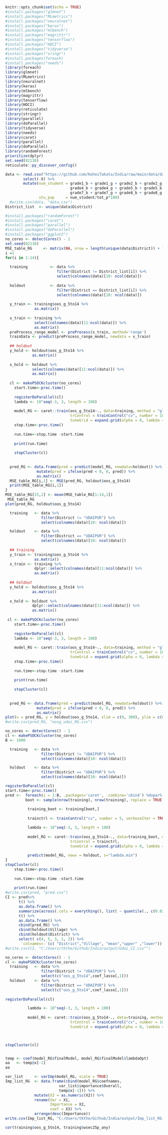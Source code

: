 ```r
knitr::opts_chunk$set(echo = TRUE)
#install.packages("glmnet")
#install.packages("MLmetrics")
#install.packages("neuralnet")
#install.packages("keras")
#install.packages("mlbench")
#install.packages("magrittr")
#install.packages("tensorflow")
#install.packages("HDCI")
#install.packages("tidyverse")
#install.packages("sringr")
#install.packages(foreach)
#install.packages("needs")
library(foreach)
library(glmnet)
library(MLmetrics)
library(neuralnet)
library(keras)
library(mlbench)
library(magrittr)
library(tensorflow)
library(HDCI)
library(reticulate)
library(stringr)
library(parallel)
library(doParallel)
library(tidyverse)
library(needs)
library(caret)
library(parallel)
library(doParallel)
library(randomForest)
prioritize(dplyr)
set.seed(02138)
reticulate::py_discover_config()
```

```r
data <- read.csv("https://github.com/KoheiTakata/India/raw/main/data/data.csv") %>% 
        select(-X) %>% 
        mutate(num_student = grade1_b + grade1_g + grade2_b + grade2_g + grade3_b + grade3_g + 
                             grade4_b + grade4_g + grade5_b + grade5_b + grade6_b + grade6_g + 
                             grade7_b + grade7_g + grade8_b + grade8_g,
               stu_pop     = num_student/tot_p*100) 
  #write.csv(data, "data.csv")
District_list  <- unique(data$District)
```

```r
#install.packages("randomForest")
#install.packages("caret")
#install.packages("parallel")
#install.packages("doParallel")
#install.packages("ggplot2")
no_cores <- detectCores() - 1
set.seed(02138)
MSE_table_RG     <- matrix(NA, nrow = length(unique(data$District)) + 1, ncol = 1) ## spacing
i =1
for(i in 1:14){
  
  training          <- data %>% 
                       filter(District != District_list[i]) %>% 
                       select(colnames(data)[10: ncol(data)])
  
  holdout           <- data %>% 
                       filter(District == District_list[i]) %>% 
                       select(colnames(data)[10: ncol(data)])
  
  y_train <- training$oos_g_5to14 %>% 
             as.matrix()
  
  x_train <- training %>% 
             select(colnames(data)[11:ncol(data)]) %>% 
             as.matrix()
  preProcess_range_model <- preProcess(x_train, method='range')
  trainData <- predict(preProcess_range_model, newdata = x_train)
  
  ## holdout
  y_hold <- holdout$oos_g_5to14 %>% 
            as.matrix()
  
  x_hold <- holdout %>% 
            select(colnames(data)[11:ncol(data)]) %>% 
            as.matrix()
  
  cl <- makePSOCKcluster(no_cores)
    start.time<-proc.time()
  
    registerDoParallel(cl)
    lambda <- 10^seq(-3, 3, length = 100)
    
    model_RG <- caret::train(oos_g_5to14~., data=training, method = "glmnet",
                             trControl = trainControl("cv", number = 10),
                             tuneGrid = expand.grid(alpha = 0, lambda = lambda))
    stop.time<-proc.time()
    
    run.time<-stop.time -start.time
    
    print(run.time)
    
    stopCluster(cl)
    
  
  pred_RG <- data.frame(pred = predict(model_RG, newdata=holdout)) %>%
              mutate(pred = ifelse(pred < 0, 0, pred)) %>% 
              as.matrix()
  MSE_table_RG[i,1] <- MSE(pred_RG, holdout$oos_g_5to14)
  print(MSE_table_RG[i,1])
}
MSE_table_RG[15,1] <- mean(MSE_table_RG[1:14,1])
 MSE_table_RG
plot(pred_RG, holdout$oos_g_5to14)
```





```r
  training   <- data %>% 
                filter(District != "UDAIPUR") %>% 
                select(colnames(data)[10: ncol(data)])

  holdout    <- data %>% 
                filter(District == "UDAIPUR") %>% 
                select(colnames(data)[10: ncol(data)])
  
  ## training
  y_train <- training$oos_g_5to14 %>% 
             as.matrix()
  x_train <- training %>% 
             dplyr::select(colnames(data)[11:ncol(data)]) %>% 
             as.matrix()
  
  ## holdout
  y_hold <- holdout$oos_g_5to14 %>% 
            as.matrix()
  
  x_hold <- holdout %>% 
            dplyr::select(colnames(data)[11:ncol(data)]) %>% 
            as.matrix()
  
 cl <- makePSOCKcluster(no_cores)
    start.time<-proc.time()
  
    registerDoParallel(cl)
    lambda <- 10^seq(-3, 3, length = 100)
    
    model_RG <- caret::train(oos_g_5to14~., data=training, method = "glmnet",
                             trControl = trainControl("cv", number = 10),
                             tuneGrid = expand.grid(alpha = 0, lambda = lambda))
    stop.time<-proc.time()
    
    run.time<-stop.time -start.time
    
    print(run.time)
    
    stopCluster(cl)
    
  
  pred_RG <- data.frame(pred = predict(model_RG, newdata=holdout)) %>%
              mutate(pred = ifelse(pred < 0, 0, pred)) %>% 
              as.matrix()
plot(x = pred_RG, y = holdout$oos_g_5to14, xlim = c(0, 300), ylim = c(0, 300))
#write.csv(pred_RG, "oosg_udai_RG.csv")
```


```r
no_cores <- detectCores() - 1
cl <- makePSOCKcluster(no_cores)
B <- 1000

  training   <- data %>% 
                filter(District != "UDAIPUR") %>% 
                select(colnames(data)[10: ncol(data)])

  holdout    <- data %>% 
                filter(District == "UDAIPUR") %>% 
                select(colnames(data)[10: ncol(data)])

registerDoParallel(cl)
start.time<-proc.time()
pred <-  foreach(i = 1:B, .packages='caret', .combine='cbind') %dopar% {
         boot <- sample(nrow(training), nrow(training), replace = TRUE)
  
          training_boot <- training[boot,]
          
          trainctrl <- trainControl("cv", number = 5, verboseIter = TRUE)

          lambda <- 10^seq(-3, 3, length = 100)
    
          model_RG <- caret::train(oos_g_5to14~., data=training_boot, method = "glmnet",
                             trControl = trainctrl,
                             tuneGrid = expand.grid(alpha = 0, lambda = lambda))
          
          predict(model_RG, newx = holdout, s="lambda.min")
}
stopCluster(cl)
    stop.time<-proc.time()
    
    run.time<-stop.time -start.time
    
    print(run.time)
#write.csv(pred, "pred.csv")
CI <- pred%>% 
      t() %>% 
      as.data.frame() %>% 
      summarize(across(.cols = everything(), list( ~ quantile(., c(0.025, 0.975))))) %>% 
      t() %>% 
      as.data.frame() %>% 
      cbind(pred_RG) %>%
      cbind(holdout$Village) %>% 
      cbind(holdout$District) %>%
      select( c(4, 5, 3, 1, 2)) %>% 
       `colnames<-`(c( "District","Village", "mean","upper" ,"lower"))
#write.csv(CI, "C:/Users/tkthe/Github/India/output/Udai_CI.csv"")
```



```r
no_cores <- detectCores() - 1
cl <- makePSOCKcluster(no_cores)
  training   <- data %>% 
                filter(District != "UDAIPUR") %>% 
                select(c("oos_g_5to14",coef_lasso[,1]))
  holdout    <- data %>% 
                filter(District == "UDAIPUR") %>% 
                select(c("oos_g_5to14",coef_lasso[,1]))
  
registerDoParallel(cl)

          lambda <- 10^seq(-3, 3, length = 100)
    
          model_RG <- caret::train(oos_g_5to14~., data=training, method = "glmnet",
                             trControl = trainControl("cv", number = 10),
                             tuneGrid = expand.grid(alpha = 0, lambda = lambda))

         

stopCluster(cl)


temp <- coef(model_RG$finalModel, model_RG$finalModel$lambdaOpt)
aa   <- temp@x[-1]
aa

var_list     <- varImp(model_RG, scale = TRUE)
Imp_list_RG  <- data.frame(cbind(model_RG$coefnames,
                        var_list$importance$Overall,
                        temp@x[-1])) %>%
             mutate(X2 = as.numeric(X2)) %>% 
             rename(Var = X1,
                    Importance = X2,
                    coef = X3) %>% 
             arrange(desc(Importance))
write.csv(Imp_list_RG, "C:/Users/tkthe/Github/India/output/Imp_list_RG.csv")

cor(training$oos_g_5to14, training$wsec25p_any)
```
